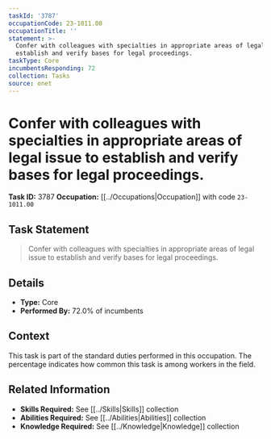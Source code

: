 ```yaml
---
taskId: '3787'
occupationCode: 23-1011.00
occupationTitle: ''
statement: >-
  Confer with colleagues with specialties in appropriate areas of legal issue to
  establish and verify bases for legal proceedings.
taskType: Core
incumbentsResponding: 72
collection: Tasks
source: onet
---
```

# Confer with colleagues with specialties in appropriate areas of legal issue to establish and verify bases for legal proceedings.

**Task ID:** 3787
**Occupation:** [[../Occupations|Occupation]] with code `23-1011.00`

## Task Statement

> Confer with colleagues with specialties in appropriate areas of legal issue to establish and verify bases for legal proceedings.

## Details

- **Type:** Core
- **Performed By:** 72.0% of incumbents

## Context

This task is part of the standard duties performed in this occupation. The percentage indicates how common this task is among workers in the field.

## Related Information

- **Skills Required:** See [[../Skills|Skills]] collection
- **Abilities Required:** See [[../Abilities|Abilities]] collection
- **Knowledge Required:** See [[../Knowledge|Knowledge]] collection
